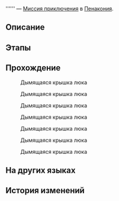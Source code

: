 {{Дополнить|Диалоги.}}
{{Миссия Инфобокс
|id              = 4040337
|Название        = 
|Изображение     = Миссия Освоения .png
|Тип             = Миссия приключения
|События         = 
|Глава           = 
|Условия         = Завершена [[Миссия Освоения]] ''[[Прогулка среди могил]]''
|Персонажи       = Первопроходец
|СтартЛокация    = [[Пенакония]] — [[Риф потока сновидений]]
|Локации         = Риф потока сновидений
|Предыдущая      = 
|Следующая       = 
|Награды         = 
}}
'''''' — [[Миссия приключения]] в [[Пенакония]].

==Описание==
{{Описание|<!--официальное описание из Перекрёстка судеб-->}}

==Этапы==


==Прохождение==
{{Дополнить}}


:{{Диалог|Изучение}} Дымящаяся крышка люка
<!--Unknown TalkSentence: 404033616-->
<!--Unknown TalkSentence: 404033617-->

:{{Диалог|Изучение}} Дымящаяся крышка люка
<!--Unknown TalkSentence: 404033621-->
<!--Unknown TalkSentence: 404033622-->

:{{Диалог|Изучение}} Дымящаяся крышка люка
<!--Unknown TalkSentence: 404033626-->
<!--Unknown TalkSentence: 404033627-->

:{{Диалог|Изучение}} Дымящаяся крышка люка
<!--Unknown TalkSentence: 404033631-->
<!--Unknown TalkSentence: 404033632-->

:{{Диалог|Изучение}} Дымящаяся крышка люка
<!--Unknown TalkSentence: 404033636-->
<!--Unknown TalkSentence: 404033637-->

:{{Диалог|Изучение}} Дымящаяся крышка люка
<!--Unknown TalkSentence: 404033641-->
<!--Unknown TalkSentence: 404033642-->

:{{Диалог|Изучение}} Дымящаяся крышка люка
<!--Unknown TalkSentence: 404033646-->
<!--Unknown TalkSentence: 404033647-->
<!--Unknown TalkSentence: 404033651-->
<!--Unknown TalkSentence: 404033652-->
<!--Unknown TalkSentence: 404033653-->
<!--Unknown TalkSentence: 404033654-->
{{Диалог Конец}}

==На других языках==
{{На других языках
|en   = 
|zhs  = 
|zht  = 
|ja   = 
|ko   = 
|es   = 
|fr   = 
|ru   = 
|th   = 
|vi   = 
|de   = 
|id   = 
|pt   = 
}}

==История изменений==
{{История изменений|2.7}}
